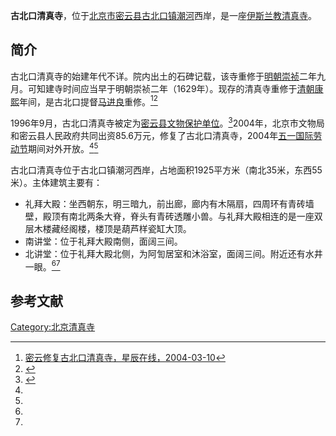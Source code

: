 {{文物保护单位
| 级别 = 市县级
| 省名 = 北京市
| 市/县名 = 北京市密云区
| 图片 = 
| 名称 = 古北口清真寺
| 编号 = 
| 分类 = 古建筑
| 所在 = 古北口镇河西村南
| 时代 = [[明|明]]
| 登录 = 1996年9月
}}

'''古北口清真寺'''，位于[[北京市|北京市]][[密云县|密云县]][[古北口镇|古北口镇]][[潮河|潮河]]西岸，是一座[[伊斯兰教|伊斯兰教]][[清真寺|清真寺]]。

==简介==
古北口清真寺的始建年代不详。院内出土的石碑记载，该寺重修于[[明朝|明朝]][[崇祯|崇祯]]二年九月。可知建寺时间应当早于明朝崇祯二年（1629年）。现存的清真寺重修于[[清朝|清朝]][[康熙|康熙]]年间，是古北口提督[[马进良|马进良]]重修。<ref name=xczx>[http://www.changsha.cn/changsha/whdt/t20040310_137715.htm 密云修复古北口清真寺，星辰在线，2004-03-10]{{dead link|date=2018年5月 |bot=InternetArchiveBot |fix-attempted=yes }}</ref><ref name=cnr>{{Cite web |url=http://www.cnr.cn/travel/lydt/200403110001.html |title=北京古北口清真寺"五一"将对外开放，中国广播网，2004-03-11 |access-date=2015-04-09 |archive-date=2015-09-23 |archive-url=https://web.archive.org/web/20150923222356/http://www.cnr.cn/travel/lydt/200403110001.html |dead-url=no }}</ref>

1996年9月，古北口清真寺被定为[[密云县文物保护单位|密云县文物保护单位]]。<ref>{{Cite web |url=http://www.bjmy.gov.cn/dynamic/inform/8a317b3b382130ab0138a24a5ca203c9.html |title=密云县文化委员会关于公布密云县第三次全国文物普查成果（不可移动文物保护单位名单）的公告，北京密云，2012-07-20 |access-date=2015-04-09 |archive-url=https://web.archive.org/web/20150416092229/http://www.bjmy.gov.cn/dynamic/inform/8a317b3b382130ab0138a24a5ca203c9.html |archive-date=2015-04-16 |dead-url=yes }}</ref>2004年，北京市文物局和密云县人民政府共同出资85.6万元，修复了古北口清真寺，2004年[[五一国际劳动节|五一国际劳动节]]期间对外开放。<ref name=xczx/><ref name=cnr/>

古北口清真寺位于古北口镇潮河西岸，占地面积1925平方米（南北35米，东西55米）。主体建筑主要有：
*礼拜大殿：坐西朝东，明三暗九，前出廊，廊内有木隔扇，四周环有青砖墙壁，殿顶有南北两条大脊，脊头有青砖透雕小兽。与礼拜大殿相连的是一座双层木楼藏经阁楼，楼顶是葫芦样瓷缸大顶。
*南讲堂：位于礼拜大殿南侧，面阔三间。
*北讲堂：位于礼拜大殿北侧，为阿訇居室和沐浴室，面阔三间。附近还有水井一眼。<ref name=xczx/><ref name=cnr/>

==参考文献==
{{reflist}}

[[Category:北京清真寺|Category:北京清真寺]]